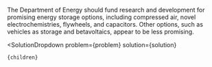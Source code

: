 

The Department of Energy should fund research and development for promising energy storage options, including compressed air, novel electrochemistries, flywheels, and capacitors. Other options, such as vehicles as storage and betavoltaics, appear to be less promising.

  <SolutionDropdown 
    problem={problem} 
    solution={solution}
  >
    {children}
  </SolutionDropdown>